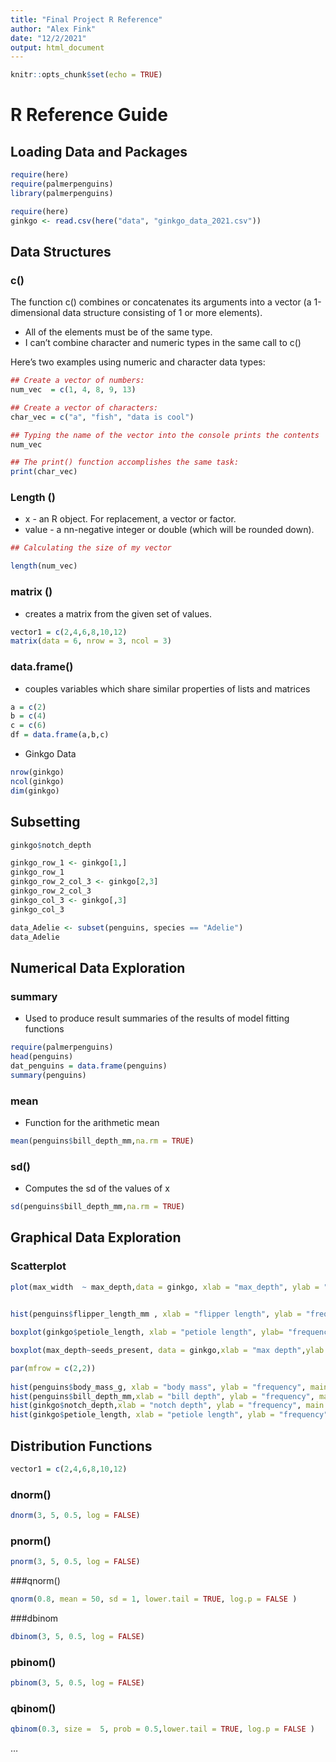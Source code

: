 ```yaml
---
title: "Final Project R Reference"
author: "Alex Fink"
date: "12/2/2021"
output: html_document
---
```


```r
knitr::opts_chunk$set(echo = TRUE)
```

# R Reference Guide {.tabset .tabset-pills}

## Loading Data and Packages

```r
require(here)
require(palmerpenguins)
library(palmerpenguins)
```

```r
require(here)
ginkgo <- read.csv(here("data", "ginkgo_data_2021.csv"))
```



## Data Structures


### c()

The function c() combines or concatenates its arguments into a vector (a 1-dimensional data structure consisting of 1 or more elements).

* All of the elements must be of the same type.
* I can’t combine character and numeric types in the same call to c()

Here’s two examples using numeric and character data types:

```r
## Create a vector of numbers:
num_vec  = c(1, 4, 8, 9, 13)

## Create a vector of characters:
char_vec = c("a", "fish", "data is cool")

## Typing the name of the vector into the console prints the contents
num_vec

## The print() function accomplishes the same task:
print(char_vec)


```

### Length ()
* x -  an R object. For replacement, a vector or factor.
* value - a nn-negative integer or double (which will be rounded down).
```r
## Calculating the size of my vector

length(num_vec)

```
### matrix ()
* creates a matrix from the given set of values.
```r
vector1 = c(2,4,6,8,10,12)
matrix(data = 6, nrow = 3, ncol = 3)


```
### data.frame()
* couples variables which share similar properties of lists and matrices

```r
a = c(2)
b = c(4)
c = c(6)
df = data.frame(a,b,c)


```
 * Ginkgo Data
```r
nrow(ginkgo)
ncol(ginkgo)
dim(ginkgo)
```


## Subsetting
```r
ginkgo$notch_depth

```

```r
ginkgo_row_1 <- ginkgo[1,]
ginkgo_row_1
ginkgo_row_2_col_3 <- ginkgo[2,3]
ginkgo_row_2_col_3
ginkgo_col_3 <- ginkgo[,3]
ginkgo_col_3

```

```r
data_Adelie <- subset(penguins, species == "Adelie")
data_Adelie
```


## Numerical Data Exploration 
### summary
* Used to produce result summaries of the results of model fitting functions
```r
require(palmerpenguins)
head(penguins)
dat_penguins = data.frame(penguins)
summary(penguins)
```
### mean
* Function for the arithmetic mean
```r
mean(penguins$bill_depth_mm,na.rm = TRUE)
```
### sd()
* Computes the sd of the values of x
```r
sd(penguins$bill_depth_mm,na.rm = TRUE)
```

## Graphical Data Exploration 

### Scatterplot
```r
plot(max_width  ~ max_depth,data = ginkgo, xlab = "max_depth", ylab = "max_width", pch = 3, cex = 1.5, main = "ginkgo scatterplot", col = "blue", xlim = c(0,65), ylim = c(0,50))
     
```

```r

hist(penguins$flipper_length_mm , xlab = "flipper length", ylab = "frequency", main = "penguin flipper length histogram" ,col = "red", breaks = 12)
```

```r
boxplot(ginkgo$petiole_length, xlab = "petiole length", ylab= "frequency", main = "petiole length boxplot",col = "yellow")
```

```r
boxplot(max_depth~seeds_present, data = ginkgo,xlab = "max depth",ylab = "seeds present",main = "boxplot of seeds present", col = "green")
```
```r
par(mfrow = c(2,2))
    
hist(penguins$body_mass_g, xlab = "body mass", ylab = "frequency", main = "histogram of body mass", col = "purple")
hist(penguins$bill_depth_mm,xlab = "bill depth", ylab = "frequency", main = "histogram of bill depth", col = "brown")
hist(ginkgo$notch_depth,xlab = "notch depth", ylab = "frequency", main = "ginkgo notch depth", col = "green")
hist(ginkgo$petiole_length, xlab = "petiole length", ylab = "frequency", main = "histogram of petiole length", col = "red")

```

## Distribution Functions
```r
vector1 = c(2,4,6,8,10,12)
```

### dnorm()
```r
dnorm(3, 5, 0.5, log = FALSE)
```
### pnorm()
```r
pnorm(3, 5, 0.5, log = FALSE)
```
###qnorm()
```r
qnorm(0.8, mean = 50, sd = 1, lower.tail = TRUE, log.p = FALSE )
```
###dbinom
```r
dbinom(3, 5, 0.5, log = FALSE)
```
### pbinom()
```r
pbinom(3, 5, 0.5, log = FALSE)
```
### qbinom()
```r
qbinom(0.3, size =  5, prob = 0.5,lower.tail = TRUE, log.p = FALSE )
```




...